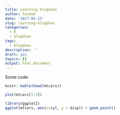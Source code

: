 ```yaml
---
title: Learning blogdown
author: Tormod
date: '2017-05-13'
slug: learning-blogdown
categories:
  - R
  - blogdown
tags:
  - blogdown
description: ''
draft: yes
topics: []
output: html_document
---
```


Some code:

```r
knitr::kable(head(mtcars))
```
```r
plot(mtcars[1:3])
```

```r
library(ggplot2)
ggplot(mtcars, aes(x=cyl, y = disp)) + geom_point()
```

